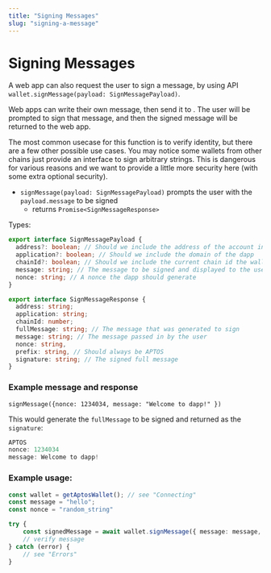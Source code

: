 ```yaml
---
title: "Signing Messages"
slug: "signing-a-message"
---
```


# Signing Messages

A web app can also request the user to sign a message, by using <CompanyName /> API `wallet.signMessage(payload: SignMessagePayload)`. 

Web apps can write their own message, then send it to <CompanyName />. The user will be prompted to sign that message, and then the signed message will be returned to the web app.

The most common usecase for this function is to verify identity, but there are a few other possible use cases. You may notice some wallets from other chains just provide an interface to sign arbitrary strings. This is dangerous for various reasons and we want to provide a little more security here (with some extra optional security).

- `signMessage(payload: SignMessagePayload)` prompts the user with the `payload.message` to be signed
    - returns `Promise<SignMessageResponse>`

Types:
```typescript
export interface SignMessagePayload {
  address?: boolean; // Should we include the address of the account in the message
  application?: boolean; // Should we include the domain of the dapp
  chainId?: boolean; // Should we include the current chain id the wallet is connected to
  message: string; // The message to be signed and displayed to the user
  nonce: string; // A nonce the dapp should generate
}

export interface SignMessageResponse {
  address: string;
  application: string;
  chainId: number;
  fullMessage: string; // The message that was generated to sign
  message: string; // The message passed in by the user
  nonce: string,
  prefix: string, // Should always be APTOS
  signature: string; // The signed full message
}
```

### Example message and response
`signMessage({nonce: 1234034, message: "Welcome to dapp!" })`

This would generate the `fullMessage` to be signed and returned as the `signature`:
``` typescript
APTOS
nonce: 1234034
message: Welcome to dapp!
```

### Example usage:

```typescript
const wallet = getAptosWallet(); // see "Connecting"
const message = "hello";
const nonce = "random_string"

try {
    const signedMessage = await wallet.signMessage({ message: message, nonce: nonce }});
    // verify message
} catch (error) {
    // see "Errors"
}
```